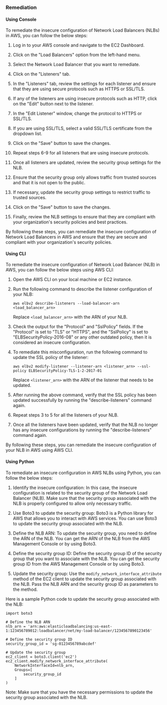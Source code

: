 ### Remediation

#### Using Console

To remediate the insecure configuration of Network Load Balancers (NLBs) in AWS, you can follow the below steps:

1. Log in to your AWS console and navigate to the EC2 Dashboard.

2. Click on the "Load Balancers" option from the left-hand menu.

3. Select the Network Load Balancer that you want to remediate.

4. Click on the "Listeners" tab.

5. In the "Listeners" tab, review the settings for each listener and ensure that they are using secure protocols such as HTTPS or SSL/TLS.

6. If any of the listeners are using insecure protocols such as HTTP, click on the "Edit" button next to the listener.

7. In the "Edit Listener" window, change the protocol to HTTPS or SSL/TLS.

8. If you are using SSL/TLS, select a valid SSL/TLS certificate from the dropdown list.

9. Click on the "Save" button to save the changes.

10. Repeat steps 6-9 for all listeners that are using insecure protocols.

11. Once all listeners are updated, review the security group settings for the NLB.

12. Ensure that the security group only allows traffic from trusted sources and that it is not open to the public.

13. If necessary, update the security group settings to restrict traffic to trusted sources.

14. Click on the "Save" button to save the changes.

15. Finally, review the NLB settings to ensure that they are compliant with your organization's security policies and best practices.

By following these steps, you can remediate the insecure configuration of Network Load Balancers in AWS and ensure that they are secure and compliant with your organization's security policies.

#### Using CLI

To remediate the insecure configuration of Network Load Balancer (NLB) in AWS, you can follow the below steps using AWS CLI:

1. Open the AWS CLI on your local machine or EC2 instance.
2. Run the following command to describe the listener configuration of your NLB:

   ```
   aws elbv2 describe-listeners --load-balancer-arn <load_balancer_arn>
   ```

   Replace `<load_balancer_arn>` with the ARN of your NLB.

3. Check the output for the "Protocol" and "SslPolicy" fields. If the "Protocol" is set to "TLS" or "HTTPS", and the "SslPolicy" is set to "ELBSecurityPolicy-2016-08" or any other outdated policy, then it is considered an insecure configuration.

4. To remediate this misconfiguration, run the following command to update the SSL policy of the listener:

   ```
   aws elbv2 modify-listener --listener-arn <listener_arn> --ssl-policy ELBSecurityPolicy-TLS-1-2-2017-01
   ```

   Replace `<listener_arn>` with the ARN of the listener that needs to be updated.

5. After running the above command, verify that the SSL policy has been updated successfully by running the "describe-listeners" command again.

6. Repeat steps 3 to 5 for all the listeners of your NLB.

7. Once all the listeners have been updated, verify that the NLB no longer has any insecure configurations by running the "describe-listeners" command again.

By following these steps, you can remediate the insecure configuration of your NLB in AWS using AWS CLI.

#### Using Python

To remediate an insecure configuration in AWS NLBs using Python, you can follow the below steps:

1. Identify the insecure configuration: In this case, the insecure configuration is related to the security group of the Network Load Balancer (NLB). Make sure that the security group associated with the NLB is properly configured to allow only necessary traffic.

2. Use Boto3 to update the security group: Boto3 is a Python library for AWS that allows you to interact with AWS services. You can use Boto3 to update the security group associated with the NLB.

3. Define the NLB ARN: To update the security group, you need to define the ARN of the NLB. You can get the ARN of the NLB from the AWS Management Console or by using Boto3.

4. Define the security group ID: Define the security group ID of the security group that you want to associate with the NLB. You can get the security group ID from the AWS Management Console or by using Boto3.

5. Update the security group: Use the `modify_network_interface_attribute` method of the EC2 client to update the security group associated with the NLB. Pass the NLB ARN and the security group ID as parameters to the method.

Here is a sample Python code to update the security group associated with the NLB:

```
import boto3

# Define the NLB ARN
nlb_arn = 'arn:aws:elasticloadbalancing:us-east-1:123456789012:loadbalancer/net/my-load-balancer/1234567890123456'

# Define the security group ID
security_group_id = 'sg-0123456789abcdef'

# Update the security group
ec2_client = boto3.client('ec2')
ec2_client.modify_network_interface_attribute(
    NetworkInterfaceId=nlb_arn,
    Groups=[
        security_group_id
    ]
)
```

Note: Make sure that you have the necessary permissions to update the security group associated with the NLB.

